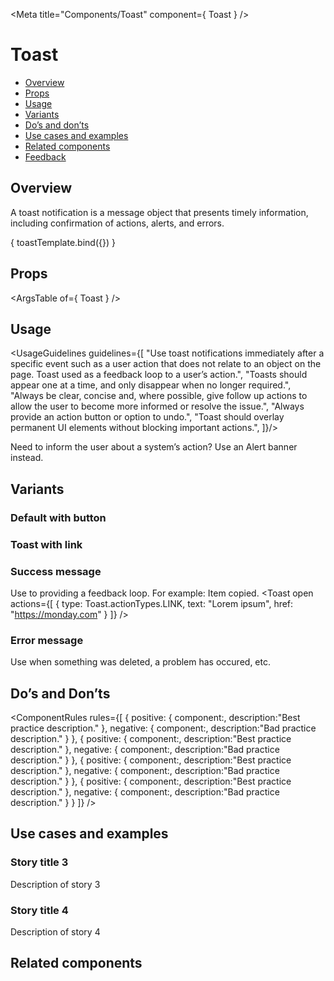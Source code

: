 
<Meta
  title="Components/Toast"
  component={ Toast }
/>

<!--- Component template -->


<!--- Component documentation -->

# Toast
- [Overview](#overview)
- [Props](#props)
- [Usage](#usage)
- [Variants](#variants)
- [Do’s and don’ts](#dos-and-donts)
- [Use cases and examples](#use-cases-and-examples)
- [Related components](#related-components)
- [Feedback](#feedback)

## Overview
A toast notification is a message object that presents timely information, including confirmation of actions, alerts, and errors.

<Canvas>
  <Story name="Overview"
         args={ {prop1: "prop's default value", prop2: "prop's default value"} }>
    { toastTemplate.bind({}) }
  </Story>
</Canvas>

## Props
<ArgsTable of={ Toast } />

## Usage
<UsageGuidelines guidelines={[
  "Use toast notifications immediately after a specific event such as a user action that does not relate to an object on the page. Toast used as a feedback loop to a user’s action.",
  "Toasts should appear one at a time, and only disappear when no longer required.",
  "Always be clear, concise and, where possible, give follow up actions to allow the user to become more informed or resolve the issue.",
  "Always provide an action button or option to undo.",
  "Toast should overlay permanent UI elements without blocking important actions.",
]}/>

<Tip title="Check yourself">Need to inform the user about a system’s action? Use an Alert banner instead.</Tip>

## Variants
### Default with button
<Canvas>
  <Story name="Default with button">
    <Toast actions={[{ text: "Lorem ipsum", href: "https://monday.com" }]} type={Toast.actionTypes.LINK} />
  </Story>
</Canvas>

### Toast with link
<Canvas>
  <Story name="Toast with link">
    <Toast closeable className="a" />
  </Story>
</Canvas>

### Success message
Use to providing a feedback loop. For example: Item copied.
<Canvas>
  <Story name="Success message">
    <Toast open actions={[ { type: Toast.actionTypes.LINK, text: "Lorem ipsum", href: "https://monday.com" } ]} />
  </Story>
</Canvas>

### Error message
Use when something was deleted, a problem has occured, etc.
<Canvas>
  <Story name="Error message">
    <Toast />
    <Toast />
  </Story>
</Canvas>

## Do’s and Don’ts
<ComponentRules
  rules={[
    {
      positive: {
        component:<Toast />,
        description:"Best practice description."
      },
      negative: {
        component:<Toast />,
        description:"Bad practice description."
      }
    },
    {
      positive: {
        component:<Toast />,
        description:"Best practice description."
      },
      negative: {
        component:<Toast />,
        description:"Bad practice description."
      }
    },
    {
      positive: {
        component:<Toast />,
        description:"Best practice description."
      },
      negative: {
        component:<Toast />,
        description:"Bad practice description."
      }
    },
    {
      positive: {
        component:<Toast />,
        description:"Best practice description."
      },
      negative: {
        component:<Toast />,
        description:"Bad practice description."
      }
    }
  ]}
/>


## Use cases and examples

### Story title 3
Description of story 3
<Canvas>
  <Story name="Story title 3">
    <Toast />
    <Toast />
  </Story>
</Canvas>

### Story title 4
Description of story 4
<Canvas>
  <Story name="Story title 4">
    <Toast />
    <Toast />
  </Story>
</Canvas>

## Related components
<RelatedComponents componentsNames={[]} />